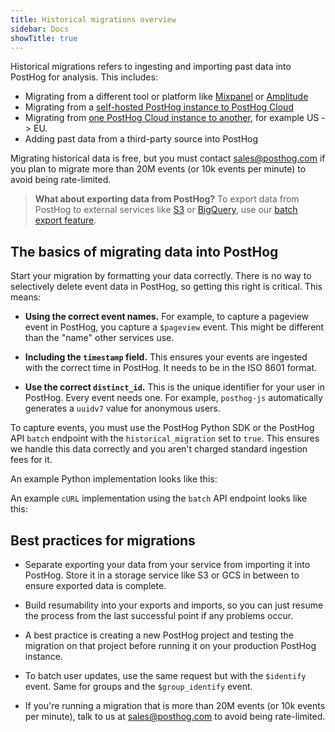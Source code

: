 ```yaml
---
title: Historical migrations overview
sidebar: Docs
showTitle: true
---
```



<MigrationWarning />

Historical migrations refers to ingesting and importing past data into PostHog for analysis. This includes:

- Migrating from a different tool or platform like [Mixpanel](/tutorials/mixpanel-to-posthog) or [Amplitude](/docs/migrate/migrate-from-amplitude)
- Migrating from a [self-hosted PostHog instance to PostHog Cloud](/docs/migrate/migrate-to-cloud)
- Migrating from [one PostHog Cloud instance to another](/docs/migrate/migrate-to-cloud#between-cloud-instances-eg-us-cloud-to-eu-cloud), for example US -> EU.
- Adding past data from a third-party source into PostHog

Migrating historical data is free, but you must contact [sales@posthog.com](mailto:sales@posthog.com) if you plan to migrate more than 20M events (or 10k events per minute) to avoid being rate-limited.

> **What about exporting data from PostHog?** To export data from PostHog to external services like [S3](/docs/cdp/batch-exports/s3) or [BigQuery](/docs/cdp/batch-exports/bigquery), use our [batch export feature](/docs/cdp/batch-exports).

## The basics of migrating data into PostHog

Start your migration by formatting your data correctly. There is no way to selectively delete event data in PostHog, so getting this right is critical. This means:

- **Using the correct event names.** For example, to capture a pageview event in PostHog, you capture a `$pageview` event. This might be different than the "name" other services use.

- **Including the `timestamp` field.** This ensures your events are ingested with the correct time in PostHog. It needs to be in the ISO 8601 format. 

- **Use the correct `distinct_id`.** This is the unique identifier for your user in PostHog. Every event needs one. For example, `posthog-js` automatically generates a `uuidv7` value for anonymous users.

To capture events, you must use the PostHog Python SDK or the PostHog API `batch` endpoint with the `historical_migration` set to `true`. This ensures we handle this data correctly and you aren't charged standard ingestion fees for it.

An example Python implementation looks like this:

<PythonMigration />

An example `cURL` implementation using the `batch` API endpoint looks like this:

<ApiMigration />

## Best practices for migrations

- Separate exporting your data from your service from importing it into PostHog. Store it in a storage service like S3 or GCS in between to ensure exported data is complete.

- Build resumability into your exports and imports, so you can just resume the process from the last successful point if any problems occur.

- A best practice is creating a new PostHog project and testing the migration on that project before running it on your production PostHog instance.

- To batch user updates, use the same request but with the `$identify` event. Same for groups and the `$group_identify` event. 

- If you're running a migration that is more than 20M events (or 10k events per minute), talk to us at [sales@posthog.com](mailto:sales@posthog.com) to avoid being rate-limited.
